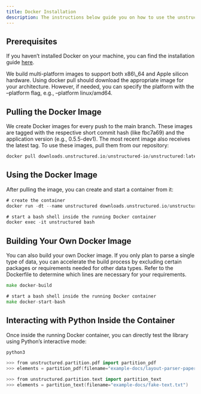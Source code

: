 ```yaml
---
title: Docker Installation 
description: The instructions below guide you on how to use the unstructured library inside a Docker container.
---
```


## Prerequisites

If you haven’t installed Docker on your machine, you can find the installation guide [here](https://docs.docker.com/get-docker/).

<Note>
    We build multi-platform images to support both x86\_64 and Apple silicon hardware. Using docker pull should download the appropriate image for your architecture. However, if needed, you can specify the platform with the –platform flag, e.g., –platform linux/amd64.
</Note>

## Pulling the Docker Image

We create Docker images for every push to the main branch. These images are tagged with the respective short commit hash (like fbc7a69) and the application version (e.g., 0.5.5-dev1). The most recent image also receives the latest tag. To use these images, pull them from our repository:

```go
docker pull downloads.unstructured.io/unstructured-io/unstructured:latest

```


## Using the Docker Image

After pulling the image, you can create and start a container from it:

```go
# create the container
docker run -dt --name unstructured downloads.unstructured.io/unstructured-io/unstructured:latest

# start a bash shell inside the running Docker container
docker exec -it unstructured bash

```


## Building Your Own Docker Image
You can also build your own Docker image. If you only plan to parse a single type of data, you can accelerate the build process by excluding certain packages or requirements needed for other data types. Refer to the Dockerfile to determine which lines are necessary for your requirements.

```go
make docker-build

# start a bash shell inside the running Docker container
make docker-start-bash

```


## Interacting with Python Inside the Container
Once inside the running Docker container, you can directly test the library using Python’s interactive mode:

```go
python3

>>> from unstructured.partition.pdf import partition_pdf
>>> elements = partition_pdf(filename="example-docs/layout-parser-paper-fast.pdf")

>>> from unstructured.partition.text import partition_text
>>> elements = partition_text(filename="example-docs/fake-text.txt")

```
